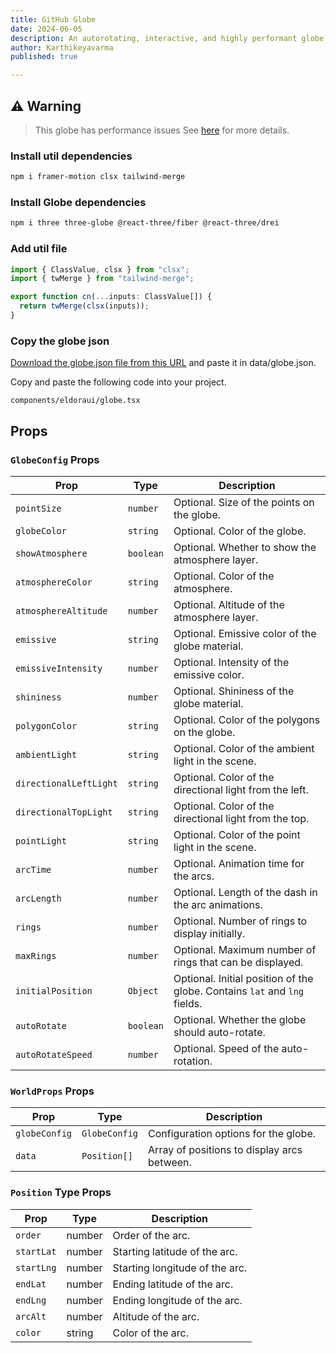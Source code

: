 ```yaml
---
title: GitHub Globe
date: 2024-06-05
description: An autorotating, interactive, and highly performant globe made using WebGL.
author: Karthikeyavarma
published: true

---
```


## ⚠️ Warning

> This globe has performance issues
> See [here](https://www.npmjs.com/package/three-globe) for more details.

<ComponentPreview name="gitglobe-demo" />

<Steps>

### Install util dependencies

```bash
npm i framer-motion clsx tailwind-merge
```

### Install Globe dependencies

```bash
npm i three three-globe @react-three/fiber @react-three/drei
```

### Add util file

```typescript
import { ClassValue, clsx } from "clsx";
import { twMerge } from "tailwind-merge";

export function cn(...inputs: ClassValue[]) {
  return twMerge(clsx(inputs));
}
```

### Copy the globe json

[Download the globe.json file from this URL](https://gist.github.com/karthikmudunuri/7f7ecd2ae26abca4baf548bb77f35a3b) and paste it in data/globe.json.

Copy and paste the following code into your project.


```text
components/eldoraui/globe.tsx
```

<ComponentSource name="gitglobe" />

</Steps>

## Props

###  `GlobeConfig` Props

| Prop                  | Type     | Description                                                                                  |
|-----------------------|----------|----------------------------------------------------------------------------------------------|
| `pointSize`           | `number` | Optional. Size of the points on the globe.                                                   |
| `globeColor`          | `string` | Optional. Color of the globe.                                                                |
| `showAtmosphere`      | `boolean`| Optional. Whether to show the atmosphere layer.                                              |
| `atmosphereColor`     | `string` | Optional. Color of the atmosphere.                                                           |
| `atmosphereAltitude`  | `number` | Optional. Altitude of the atmosphere layer.                                                  |
| `emissive`            | `string` | Optional. Emissive color of the globe material.                                              |
| `emissiveIntensity`   | `number` | Optional. Intensity of the emissive color.                                                   |
| `shininess`           | `number` | Optional. Shininess of the globe material.                                                   |
| `polygonColor`        | `string` | Optional. Color of the polygons on the globe.                                                |
| `ambientLight`        | `string` | Optional. Color of the ambient light in the scene.                                           |
| `directionalLeftLight`| `string` | Optional. Color of the directional light from the left.                                      |
| `directionalTopLight` | `string` | Optional. Color of the directional light from the top.                                       |
| `pointLight`          | `string` | Optional. Color of the point light in the scene.                                             |
| `arcTime`             | `number` | Optional. Animation time for the arcs.                                                       |
| `arcLength`           | `number` | Optional. Length of the dash in the arc animations.                                          |
| `rings`               | `number` | Optional. Number of rings to display initially.                                              |
| `maxRings`            | `number` | Optional. Maximum number of rings that can be displayed.                                     |
| `initialPosition`     | `Object` | Optional. Initial position of the globe. Contains `lat` and `lng` fields.                    |
| `autoRotate`          | `boolean`| Optional. Whether the globe should auto-rotate.                                              |
| `autoRotateSpeed`     | `number` | Optional. Speed of the auto-rotation.                                                        |


### `WorldProps` Props

| Prop         | Type         | Description                                    |
|--------------|--------------|------------------------------------------------|
| `globeConfig`| `GlobeConfig`| Configuration options for the globe.           |
| `data`       | `Position[]` | Array of positions to display arcs between.    |

### `Position` Type Props

| Prop      | Type   | Description                      |
|-----------|--------|----------------------------------|
| `order`   | number | Order of the arc.                |
| `startLat`| number | Starting latitude of the arc.    |
| `startLng`| number | Starting longitude of the arc.   |
| `endLat`  | number | Ending latitude of the arc.      |
| `endLng`  | number | Ending longitude of the arc.     |
| `arcAlt`  | number | Altitude of the arc.             |
| `color`   | string | Color of the arc.                |